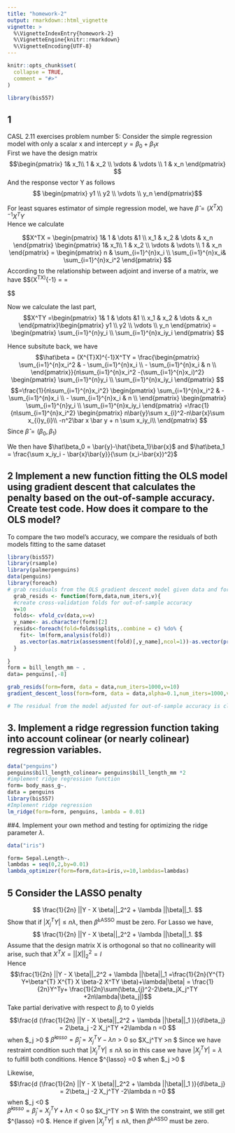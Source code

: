 ```yaml
---
title: "homework-2"
output: rmarkdown::html_vignette
vignette: >
  %\VignetteIndexEntry{homework-2}
  %\VignetteEngine{knitr::rmarkdown}
  %\VignetteEncoding{UTF-8}
---
```


```r
knitr::opts_chunk$set(
  collapse = TRUE,
  comment = "#>"
)
```

```r
library(bis557)
```
## 1 
CASL 2.11 exercises problem number 5: 
Consider the simple regression model with only a scalar x and intercept $y= \beta_0+ \beta_1x$ <br/>
First we have the design matrix <br/>
$$\begin{pmatrix}
1&  x_1\\ 1 & x_2 \\ \vdots & \vdots \\ 1 & x_n
\end{pmatrix}
$$
And the response vector Y as follows 
$$ \begin{pmatrix}
 y1 \\ y2 \\ \vdots \\ y_n 
\end{pmatrix}$$

For least squares estimator of simple regression model,
we have 
$\hat\beta = (X^{T}X)^{-1}X^TY$ <br/>
Hence we calculate

$$X^TX = \begin{pmatrix}
1&  1 & \dots &1 \\ x_1 & x_2 & \dots & x_n 
\end{pmatrix}
\begin{pmatrix}
1&  x_1\\ 1 & x_2 \\ \vdots & \vdots \\ 1 & x_n
\end{pmatrix} =  \begin{pmatrix}
n & \sum_{i=1}^{n}x_i \\ 
 \sum_{i=1}^{n}x_i& \sum_{i=1}^{n}x_i^2 
\end{pmatrix}
$$
According to the relationship between adjoint and inverse of a matrix, 
we have 
$$(X^TX)^{-1} = \frac{adj(X^TX)}{|X^TX|} = 
\frac{\begin{pmatrix}
\sum_{i=1}^{n}x_i^2  & - \sum_{i=1}^{n}x_i  \\
- \sum_{i=1}^{n}x_i  & n \\
\end{pmatrix}}{n\sum_{i=1}^{n}x_i^2 -(\sum_{i=1}^{n}x_i)^2}

$$

Now we calculate the last part, 
$$X^TY =\begin{pmatrix}
1&  1 & \dots &1 \\ x_1 & x_2 & \dots & x_n 
\end{pmatrix}\begin{pmatrix}
 y1 \\ y2 \\ \vdots \\ y_n 
\end{pmatrix} = \begin{pmatrix} 
\sum_{i=1}^{n}y_i \\ \sum_{i=1}^{n}x_iy_i
\end{pmatrix} $$

Hence subsitute back, we have 
$$\hat\beta = (X^{T}X)^{-1}X^TY =
\frac{\begin{pmatrix}
\sum_{i=1}^{n}x_i^2  & - \sum_{i=1}^{n}x_i  \\
- \sum_{i=1}^{n}x_i  & n \\
\end{pmatrix}}{n\sum_{i=1}^{n}x_i^2 -(\sum_{i=1}^{n}x_i)^2} \begin{pmatrix} 
\sum_{i=1}^{n}y_i \\ \sum_{i=1}^{n}x_iy_i
\end{pmatrix} 
$$ 
$$=\frac{1}{n\sum_{i=1}^{n}x_i^2}
\begin{pmatrix}
\sum_{i=1}^{n}x_i^2  & - \sum_{i=1}^{n}x_i  \\
- \sum_{i=1}^{n}x_i  & n \\
\end{pmatrix}
\begin{pmatrix} 
\sum_{i=1}^{n}y_i \\ \sum_{i=1}^{n}x_iy_i
\end{pmatrix} 
=\frac{1}{n\sum_{i=1}^{n}x_i^2} 
\begin{pmatrix}
n\bar{y}\sum x_{i}^2-n\bar{x}\sum x_{i}y_{i}\\
-n^2\bar x \bar y + n \sum x_iy_i\\
\end{pmatrix}
$$
Since $\hat{\beta} = (\beta_0,\beta_1)$

We then have $\hat\beta_0 = \bar{y}-\hat{\beta_1}\bar{x}$
and $\hat\beta_1 = \frac{\sum x_iy_i - \bar{x}\bar{y}}{\sum (x_i-\bar{x})^2}$

## 2 Implement a new function fitting the OLS model using gradient descent that calculates the penalty based on the out-of-sample accuracy. Create test code. How does it compare to the OLS model? 

To compare the two model's accuracy, we compare the residuals of both models fitting to the same dataset

```r
library(bis557)
library(rsample)
library(palmerpenguins)
data(penguins)
library(foreach)
# grab residuals from the OLS gradient descent model given data and formula
  grab_resids <- function(form,data,num_iters,v){
  #create cross-validation folds for out-of-sample accuracy
  v=10
  folds<- vfold_cv(data,v=v)
  y_name<- as.character(form)[2]
  resids<-foreach(fold=folds$splits,.combine = c) %do% {
    fit<- lm(form,analysis(fold))
    as.vector(as.matrix(assessment(fold)[,y_name],ncol=1))-as.vector(predict(fit,assessment(fold)))
  }
  
}
form = bill_length_mm ~ .
data= penguins[,-8]

grab_resids(form=form, data = data,num_iters=1000,v=10)  
gradient_descent_loss(form=form, data = data,alpha=0.1,num_iters=1000,v=10)

# The residual from the model adjusted for out-of-sample accuracy is close to that of the OLS gradient descent model, our model works well.
```


## 3. Implement a ridge regression function taking into account colinear (or nearly colinear) regression variables. 
```r
data("penguins")
penguins$bill_length_colinear= penguins$bill_length_mm *2
#implement ridge regression function 
form= body_mass_g~.
data = penguins
library(bis557)
#Implement ridge regression
lm_ridge(form=form, penguins, lambda = 0.01)
```

##4. Implement your own method and testing for optimizing the ridge parameter $\lambda$.

```r
data("iris")

form= Sepal.Length~.
lambdas = seq(0,2,by=0.01)
lambda_optimizer(form=form,data=iris,v=10,lambdas=lambdas)
```


## 5 Consider the LASSO penalty
$$
\frac{1}{2n} ||Y - X \beta||_2^2 + \lambda ||\beta||_1.
$$
Show that if $|X_j^TY| \leq n \lambda$, then $\widehat \beta^{\text{LASSO}}$ must be zero.
For Lasso we have, 
$$
\frac{1}{2n} ||Y - X \beta||_2^2 + \lambda ||\beta||_1.
$$
Assume that the design matrix X is orthogonal so that no collinearity will arise, such that
$X^TX= ||X||_{2}^{2}=I$ <br/>
Hence $$\frac{1}{2n} ||Y - X \beta||_2^2 + \lambda ||\beta||_1 
=\frac{1}{2n}(Y^{T} Y+\beta^{T} X^{T} X \beta-2 X^TY \beta)+\lambda|\beta| 
= \frac{1}{2n}Y^Ty+ \frac{1}{2n}\sum(\beta_{j}^2-2\beta_jX_j^TY +2n\lambda|\beta_j|)$$
Take partial derivative with respect to $\beta_j$ to 0 yields
$$\frac{d (\frac{1}{2n} ||Y - X \beta||_2^2 + \lambda ||\beta||_1 )}{d\beta_j} =
2\beta_j -2 X_j^TY +2\lambda n =0
$$ when $\beta_j >0 $ 
$\hat\beta^{lasso}=\hat\beta_j=X_j^TY -\lambda n >0$ so $X_j^TY >\lambda n $
Since we have restraint condition such that $|X_j^TY| \leq n \lambda$ 
so in this case we have $|X_j^TY|= \lambda$ to fulfill both conditions. 
Hence $\hat\beta^{lasso} =0 $ when $\beta_j >0 $  <br/>


Likewise, 
$$\frac{d (\frac{1}{2n} ||Y - X \beta||_2^2 + \lambda ||\beta||_1 )}{d\beta_j} =
2\beta_j -2 X_j^TY -2\lambda n =0
$$ when $\beta_j <0 $ <br/>
$\hat\beta^{lasso}=\hat\beta_j=X_j^TY + \lambda n <0$ so $X_j^TY >\lambda n $
With the constraint, we still get  $\hat\beta^{lasso} =0 $. 
Hence if given $|X_j^TY| \leq n \lambda$, then $\widehat \beta^{\text{LASSO}}$ must be zero.
